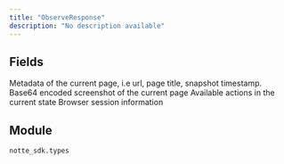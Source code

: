 ```yaml
---
title: "ObserveResponse"
description: "No description available"
---
```




## Fields

<ParamField path="metadata" type="SnapshotMetadata" required>
  Metadata of the current page, i.e url, page title, snapshot timestamp.
</ParamField>

<ParamField path="screenshot" type="Screenshot" required>
  Base64 encoded screenshot of the current page
</ParamField>

<ParamField path="space" type="ActionSpace" required>
  Available actions in the current state
</ParamField>

<ParamField path="session" type="SessionResponse" required>
  Browser session information
</ParamField>


## Module

`notte_sdk.types`

